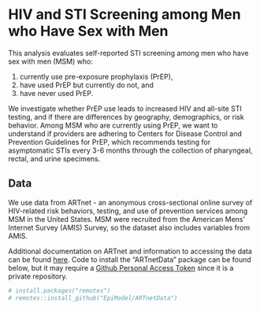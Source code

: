 # HIV and STI Screening among Men who Have Sex with Men

This analysis evaluates self-reported STI screening among men who have sex with men (MSM) who: 

1. currently use pre-exposure prophylaxis (PrEP), 
2. have used PrEP but currently do not, and 
3. have never used PrEP. 
  
We investigate whether PrEP use leads to increased HIV and all-site STI testing, and if there are differences by geography, demographics, or risk behavior. Among MSM who are currently using PrEP, we want to understand if providers are adhering to Centers for Disease Control and Prevention Guidelines for PrEP, which recommends testing for asymptomatic STIs every 3-6 months through the collection of pharyngeal, rectal, and urine specimens.

## Data

We use data from ARTnet - an anonymous cross-sectional online survey of HIV-related risk behaviors, testing, and use of prevention services among MSM in the United States. MSM were recruited from the American Mens' Internet Survey (AMIS) Survey, so the dataset also includes variables from AMIS. 

Additional documentation on ARTnet and information to accessing the data can be found [here](https://github.com/EpiModel/ARTnetData). Code to install the "ARTnetData" package can be found below, but it may require a [Github Personal Access Token](https://help.github.com/en/articles/creating-a-personal-access-token-for-the-command-line) since it is a private repository.

```r
# install.packages("remotes")
# remotes::install_github("EpiModel/ARTnetData")
```



